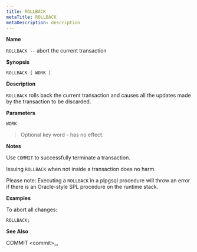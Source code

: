 ```yaml
---
title: ROLLBACK
metaTitle: ROLLBACK
metaDescription: description
---
```


**Name**

`ROLLBACK --` abort the current transaction

**Synopsis**

``` text
ROLLBACK [ WORK ]
```

**Description**

`ROLLBACK` rolls back the current transaction and causes all the updates
made by the transaction to be discarded.

**Parameters**

`WORK`

> Optional key word - has no effect.

**Notes**

Use `COMMIT` to successfully terminate a transaction.

Issuing `ROLLBACK` when not inside a transaction does no harm.

Please note: Executing a `ROLLBACK` in a plpgsql procedure will throw an
error if there is an Oracle-style SPL procedure on the runtime stack.

**Examples**

To abort all changes:

``` text
ROLLBACK;
```

**See Also**

<span class="title-ref">COMMIT \<commit\>_</span>,
